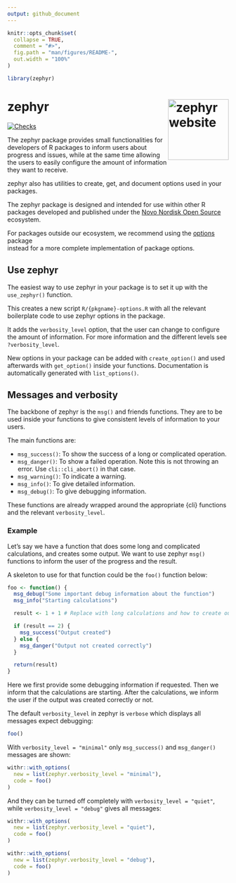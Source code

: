 ```yaml
---
output: github_document
---
```


<!-- README.md is generated from README.Rmd. Please edit that file -->

```r
knitr::opts_chunk$set(
  collapse = TRUE,
  comment = "#>",
  fig.path = "man/figures/README-",
  out.width = "100%"
)

library(zephyr)
```

# zephyr <a href="https://novonordisk-opensource.github.io/zephyr/"><img src="man/figures/logo.png" alt="zephyr website" align="right" height="138"/></a>

<!-- badges: start -->

[![Checks](https://github.com/NovoNordisk-OpenSource/zephyr/actions/workflows/check_and_co.yaml/badge.svg)](https://github.com/NovoNordisk-OpenSource/zephyr/actions/workflows/check_and_co.yaml)

<!-- badges: end -->

The zephyr package provides small functionalities for developers of R packages 
to inform users about progress and issues, while at the same time allowing the 
users to easily configure the amount of information they want to receive.

zephyr also has utilities to create, get, and document options used in your 
packages. 

The zephyr package is designed and intended for use within other R packages 
developed and published under the 
[Novo Nordisk Open Source](https://novonordisk-opensource.github.io/R-packages/)
ecosystem.

For packages outside our ecosystem, we recommend using the 
[options](https://cran.r-project.org/package=options) package  
instead for a more complete implementation of package options.

## Use zephyr

The easiest way to use zephyr in your package is to set it up with the 
`use_zephyr()` function.

This creates a new script `R/{pkgname}-options.R` with all the relevant 
boilerplate code to use zephyr options in the package.

It adds the `verbosity_level` option, that the user can change to configure 
the amount of information. For more information and the different levels 
see `?verbosity_level`.

New options in your package can be added with `create_option()` and used 
afterwards with `get_option()` inside your functions. Documentation is 
automatically generated with `list_options()`.

## Messages and verbosity

The backbone of zephyr is the `msg()` and friends functions. They are to be used 
inside your functions to give consistent levels of information to your users.

The main functions are:

* `msg_success()`: To show the success of a long or complicated operation.
* `msg_danger()`: To show a failed operation. 
Note this is not throwing an error. Use `cli::cli_abort()` in that case.
* `msg_warning()`: To indicate a warning.
* `msg_info()`: To give detailed information.
* `msg_debug()`: To give debugging information.

These functions are already wrapped around the appropriate {cli} functions and
the relevant `verbosity_level`.

### Example

Let's say we have a function that does some long and complicated calculations,
and creates some output. We want to use zephyr `msg()` functions to inform the 
user of the progress and the result.

A skeleton to use for that function could be the `foo()` function below:

```r
foo <- function() {
  msg_debug("Some important debug information about the function")
  msg_info("Starting calculations")

  result <- 1 + 1 # Replace with long calculations and how to create output

  if (result == 2) {
    msg_success("Output created")
  } else {
    msg_danger("Output not created correctly")
  }

  return(result)
}
```

Here we first provide some debugging information if requested. 
Then we inform that the calculations are starting. After the calculations, we 
inform the user if the output was created correctly or not.

The default `verbosity_level` in zephyr is `verbose` which displays all messages
expect debugging:

```r
foo()
```

With `verbosity_level = "minimal"` only `msg_success()` and `msg_danger()` 
messages are shown:

```r
withr::with_options(
  new = list(zephyr.verbosity_level = "minimal"),
  code = foo()
)
```

And they can be turned off completely with `verbosity_level = "quiet"`, while 
`verbosity_level = "debug"` gives all messages:

```r
withr::with_options(
  new = list(zephyr.verbosity_level = "quiet"),
  code = foo()
)

withr::with_options(
  new = list(zephyr.verbosity_level = "debug"),
  code = foo()
)
```
